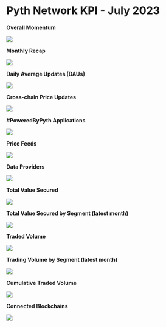 # Pyth Network KPI - July 2023

**Overall Momentum**

![](../../../../images/kpi/july-23/pyth-momentum-jul-23.jpg)

**Monthly Recap**

![](../../../../images/kpi/june-23/pyth-jun-23.jpg)

**Daily Average Updates (DAUs)**

![](../../../../images/kpi/june-23/jun-23-daily-average-updates.png)

**Cross-chain Price Updates**

![](../../../../images/kpi/june-23/jun-23-monthly-price-update.png)

**#PoweredByPyth Applications**

![](../../../../images/kpi/june-23/jun-23-apps-integrations.png)

**Price Feeds**

![](../../../../images/kpi/june-23/jun-23-price-feeds.png)

**Data Providers**

![](../../../../images/kpi/june-23/jun-23-data-providers.png)

**Total Value Secured**

![](../../../../images/kpi/june-23/jun-23-all-chain-tvs.png)

**Total Value Secured by Segment (latest month)**

![](../../../../images/kpi/june-23/jun-23-dapps-tvs.png)

**Traded Volume**

![](../../../../images/kpi/june-23/jun-23-all-chain-volume.png)

**Trading Volume by Segment (latest month)**

![](../../../../images/kpi/june-23/jun-23-trading-volume.png)

**Cumulative Traded Volume**

![](../../../../images/kpi/june-23/jun-23-traded-volume.png)

**Connected Blockchains**

![](../../../../images/kpi/june-23/jun-23-connected-blockchains.png)
